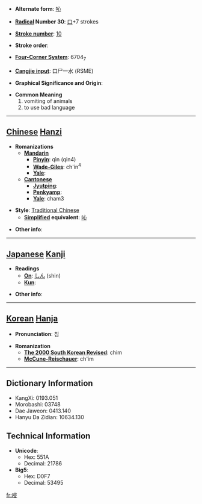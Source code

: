 * '''Alternate form''': [[吣]]

* '''[[Wiktionary:Chinese radical index| Radical]] Number 30''': [[Wiktionary:Chinese radical index 口|口]]+7 strokes

* '''[[Wiktionary:Chinese total strokes index|Stroke number]]''': [[Wiktionary:Chinese total strokes index 10|10]]

* '''Stroke order''': 

* '''[[Wiktionary:Chinese four corner index|Four-Corner System]]''': 6704<sub>7</sub>

* '''[[Wiktionary:Chinese Cangjie index|Cangjie input]]''': 口尸一水 (RSME)

* '''Graphical Significance and Origin''': 

* '''Common Meaning'''
*#vomiting of animals
*# to use bad language


----

== [[Chinese]] [[Hanzi]] ==

* '''Romanizations'''
** '''[[Mandarin]]'''
*** '''[[Pinyin]]''': qìn (qin4)
*** '''[[Wade-Giles]]''': ch'in<sup>4</sup>
*** '''[[Yale]]''': 
** '''[[Cantonese]]'''
*** '''[[Jyutping]]''':
*** '''[[Penkyamp]]''': 
*** '''[[Yale]]''': cham3

* '''Style''': [[Traditional Chinese]] 
** '''[[Simplified Chinese|Simplified]] equivalent''': [[吣]]

* '''Other info''': 

----

== [[Japanese]] [[Kanji]] ==

* '''Readings'''
** '''[[On]]''': [[しん]] (shin)
** '''[[Kun]]''': 

* '''Other info''':  

----

== [[Korean]] [[Hanja]] ==

* '''Pronunciation''': 침

* '''Romanization'''
** '''[[The 2000 South Korean Revised Romanization|The 2000 South Korean Revised]]''': chim
** '''[[McCune-Reischauer]]''': ch'im

----

== Dictionary Information ==

* KangXi: 0193.051
* Morobashi: 03748
* Dae Jaweon: 0413.140
* Hanyu Da Zidian: 10634.130

== Technical Information ==

* '''Unicode''':
** Hex: 551A
** Decimal: 21786
* '''Big5''':
** Hex: D0F7
** Decimal: 53495

[[fr:唚]]